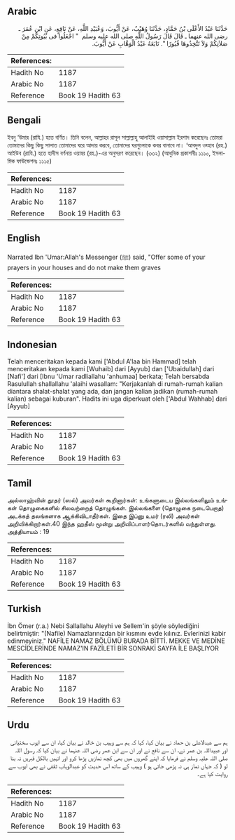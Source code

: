 ## Arabic


<div dir="rtl" lang="ar" style={{fontSize:'larger',backgroundColor:'#f8f9fa',padding:20}}>
حَدَّثَنَا عَبْدُ الأَعْلَى بْنُ حَمَّادٍ، حَدَّثَنَا وُهَيْبٌ، عَنْ أَيُّوبَ، وَعُبَيْدِ اللَّهِ، عَنْ نَافِعٍ، عَنِ ابْنِ عُمَرَ ـ رضى الله عنهما ـ قَالَ قَالَ رَسُولُ اللَّهِ صلى الله عليه وسلم ‏ "‏ اجْعَلُوا فى بُيُوتِكُمْ مِنْ صَلاَتِكُمْ وَلاَ تَتَّخِذُوهَا قُبُورًا ‏"‏‏.‏ تَابَعَهُ عَبْدُ الْوَهَّابِ عَنْ أَيُّوبَ‏.‏
</div>
<div style={{backgroundColor:'#f8f9fa',padding:20, marginBottom: 10}}><table> <thead> <tr> <th>References:</th> <th></th> </tr> </thead> <tbody><tr><td>Hadith No</td><td>1187</td></tr><tr><td>Arabic No</td><td>1187</td></tr><tr><td>Reference</td><td>Book 19 Hadith 63</td></tr></tbody></table></div>

## Bengali


<div dir="ltr" lang="bn" style={{fontSize:'larger',backgroundColor:'#f8f9fa',padding:20}}>
ইবনু ‘উমার (রাযি.) হতে বর্ণিত। তিনি বলেন, আল্লাহর রাসূল সাল্লাল্লাহু আলাইহি ওয়াসাল্লাম ইরশাদ করেছেনঃ তোমরা তোমাদের কিছু কিছু সালাত তোমাদের ঘরে আদায় করবে, তোমাদের ঘরগুলোকে কবর বানাবে না। ‘আবদুল ওহ্হাব (রহ.) আইউব (রাযি.) হতে হাদীস বর্ণনায় ওয়াহ্ব (রহ.)-এর অনুসরণ করেছেন। (৩৩২) (আধুনিক প্রকাশনীঃ ১১১০, ইসলামিক ফাউন্ডেশনঃ ১১১৫)
</div>
<div style={{backgroundColor:'#f8f9fa',padding:20, marginBottom: 10}}><table> <thead> <tr> <th>References:</th> <th></th> </tr> </thead> <tbody><tr><td>Hadith No</td><td>1187</td></tr><tr><td>Arabic No</td><td>1187</td></tr><tr><td>Reference</td><td>Book 19 Hadith 63</td></tr></tbody></table></div>

## English


<div dir="ltr" lang="en" style={{fontSize:'larger',backgroundColor:'#f8f9fa',padding:20}}>
Narrated Ibn 'Umar:Allah's Messenger (ﷺ) said, "Offer some of your prayers in your houses and do not make them graves
</div>
<div style={{backgroundColor:'#f8f9fa',padding:20, marginBottom: 10}}><table> <thead> <tr> <th>References:</th> <th></th> </tr> </thead> <tbody><tr><td>Hadith No</td><td>1187</td></tr><tr><td>Arabic No</td><td>1187</td></tr><tr><td>Reference</td><td>Book 19 Hadith 63</td></tr></tbody></table></div>

## Indonesian


<div dir="ltr" lang="id" style={{fontSize:'larger',backgroundColor:'#f8f9fa',padding:20}}>
Telah menceritakan kepada kami ['Abdul A'laa bin Hammad] telah menceritakan kepada kami [Wuhaib] dari [Ayyub] dan ['Ubaidullah] dari [Nafi'] dari [Ibnu 'Umar radliallahu 'anhumaa] berkata; Telah bersabda Rasulullah shallallahu 'alaihi wasallam: "Kerjakanlah di rumah-rumah kalian diantara shalat-shalat yang ada, dan jangan kalian jadikan (rumah-rumah kalian) sebagai kuburan". Hadits ini uga diperkuat oleh ['Abdul Wahhab] dari [Ayyub]
</div>
<div style={{backgroundColor:'#f8f9fa',padding:20, marginBottom: 10}}><table> <thead> <tr> <th>References:</th> <th></th> </tr> </thead> <tbody><tr><td>Hadith No</td><td>1187</td></tr><tr><td>Arabic No</td><td>1187</td></tr><tr><td>Reference</td><td>Book 19 Hadith 63</td></tr></tbody></table></div>

## Tamil


<div dir="ltr" lang="ta" style={{fontSize:'larger',backgroundColor:'#f8f9fa',padding:20}}>
அல்லாஹ்வின் தூதர் (ஸல்) அவர்கள் கூறினார்கள்: உங்களுடைய இல்லங்களிலும் உங்கள் தொழுகைகளில் சிலவற்றைத் தொழுங்கள். இல்லங்களை (தொழுகை நடைபெறாத) அடக்கத் தலங்களாக ஆக்கிவிடாதீர்கள். இதை இப்னு உமர் (ரலி) அவர்கள் அறிவிக்கிறார்கள்.40 இந்த ஹதீஸ் மூன்று அறிவிப்பாளர்தொடர்களில் வந்துள்ளது. அத்தியாயம் : 19
</div>
<div style={{backgroundColor:'#f8f9fa',padding:20, marginBottom: 10}}><table> <thead> <tr> <th>References:</th> <th></th> </tr> </thead> <tbody><tr><td>Hadith No</td><td>1187</td></tr><tr><td>Arabic No</td><td>1187</td></tr><tr><td>Reference</td><td>Book 19 Hadith 63</td></tr></tbody></table></div>

## Turkish


<div dir="ltr" lang="tr" style={{fontSize:'larger',backgroundColor:'#f8f9fa',padding:20}}>
İbn Ömer (r.a.) Nebi Sallallahu Aleyhi ve Sellem'in şöyle söylediğini belirtmiştir: "(Nafile) Namazlarınızdan bir kısmını evde kılınız. Evlerinizi kabir edinmeyiniz." NAFİLE NAMAZ BÖLÜMÜ BURADA BİTTİ. MEKKE VE MEDİNE MESCİDLERİNDE NAMAZ’IN FAZİLETİ BİR SONRAKİ SAYFA İLE BAŞLIYOR
</div>
<div style={{backgroundColor:'#f8f9fa',padding:20, marginBottom: 10}}><table> <thead> <tr> <th>References:</th> <th></th> </tr> </thead> <tbody><tr><td>Hadith No</td><td>1187</td></tr><tr><td>Arabic No</td><td>1187</td></tr><tr><td>Reference</td><td>Book 19 Hadith 63</td></tr></tbody></table></div>

## Urdu


<div dir="rtl" lang="ur" style={{fontSize:'larger',backgroundColor:'#f8f9fa',padding:20}}>
ہم سے عبدالاعلی بن حماد نے بیان کیا، کہا کہ ہم سے وہیب بن خالد نے بیان کیا، ان سے ایوب سختیانی اور عبیداللہ بن عمر نے، ان سے نافع نے اور ان سے ابن عمر رضی اللہ عنہما نے بیان کیا کہ رسول اللہ صلی اللہ علیہ وسلم نے فرمایا کہ اپنے گھروں میں بھی کچھ نمازیں پڑھا کرو اور انہیں بالکل قبریں نہ بنا لو ( کہ جہاں نماز ہی نہ پڑھی جاتی ہو ) وہیب کے ساتھ اس حدیث کو عبدالوہاب ثقفی نے بھی ایوب سے روایت کیا ہے۔
</div>
<div style={{backgroundColor:'#f8f9fa',padding:20, marginBottom: 10}}><table> <thead> <tr> <th>References:</th> <th></th> </tr> </thead> <tbody><tr><td>Hadith No</td><td>1187</td></tr><tr><td>Arabic No</td><td>1187</td></tr><tr><td>Reference</td><td>Book 19 Hadith 63</td></tr></tbody></table></div>